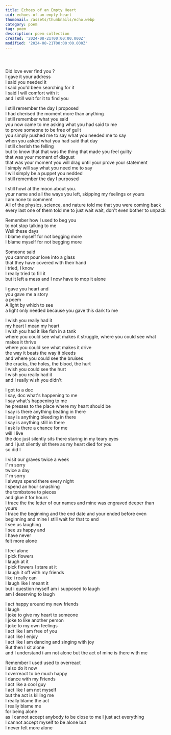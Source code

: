 ```yaml
---
title: Echoes of an Empty Heart
uid: echoes-of-an-empty-heart
thumbnail: /assets/thumbnails/echo.webp
category: poem
tag: poem 
description: poem collection
created: '2024-08-21T00:00:00.000Z'
modified: '2024-08-21T00:00:00.000Z'
---
```


```



```

Did love ever find you ?  
I gave it your address  
I said you needed it  
I said you'd been searching for it  
I said I will comfort with it  
and I still wait for it to find you  


I still remember the day  I proposed   
I had cherised the moment more than anything   
I still remember what you said   
you now came to me asking what you had said to me   
to prove someone to be free of guilt   
you simply pushed me to say what you needed me to say   
when you asked what you had said that day   
I still cherish the felling   
but to know that that was the thing that made you feel guilty   
that was your moment of disgust   
that was your moment you will drag until your prove your statement   
I simply will say what you need me to say   
I will simply  be a puppet you nedded   
I still remember the day I purposed    

I still howl at the moon about you.  
your name and all the ways you left, skipping my feelings or yours  
I am none to comment  
All of the physics, science, and nature told me that you were coming back  
every last one of them told me to just wait wait, don't even bother to unpack  

Remember how I used to beg you  
to not stop talking to me  
Well these days  
I blame myself for not begging more  
I blame myself for not begging more  

Someone said  
you cannot pour love into a glass  
that they have covered with their hand  
i tried, I know  
I really tried to fill it  
but it left a mess and I now have to mop it alone  

I gave you heart and  
you gave me a story  
a poem  
A light by which to see  
a light only needed because you gave this dark to me  

I wish you really had it  
my heart I mean my heart  
I wish you had it like fish in a tank  
where you could see what makes it struggle, where you could see what makes it thrive  
where you could see what makes it drive  
the way it beats the way it bleeds  
and where you could see the bruises  
the cracks, the holes, the blood, the hurt  
I wish you could see the hurt  
I wish you really had it  
and I really wish you didn't  

I got to a doc  
I say, doc what's happening to me  
I say what's happening to me  
he presses to the place where my heart should be  
I say is there anything beating in there  
I say is anything bleeding in there  
I say is anything still in there  
I ask is there a chance for me  
will I live  
the doc just silently sits there staring in my teary eyes  
and I just silently sit there as my heart died for you  
so did I  

I visit our graves twice a week  
I' m sorry  
twice a day  
I' m sorry  
I always spend there every night  
I spend an hour smashing  
the tombstone to pieces  
and glue it for hours  
I trace the the letter of our names and mine was engraved deeper than yours  
I trace the beginning and the end date and your ended before even beginning  and mine I still wait for that to end  
I see us laughing  
I see us happy and  
I have never  
felt more alone  

I feel alone  
I pick flowers  
I laugh at it  
I pick flowers I stare at it  
I laugh it off with my friends  
like i really can  
I laugh like I meant it  
but i question myself am i supposed to laugh  
am I deserving to laugh  

I act happy around my new friends  
I laugh  
I joke to give my heart to someone  
I joke to like another person  
I joke to my own feelings  
I act like I am free of you  
I act like I enjoy  
I act like I am dancing and singing with joy  
But then I sit alone  
and  I understand i am not alone but the act of mine is there with me  

Remember I used used to overreact  
I also do it now  
I overreact to be much happy  
I dance with my Friends  
I act like a cool guy  
I act like I am not myself  
but the act is killing me  
I really blame the act  
I really blame me  
for being alone  
as I cannot accept anybody to be close to me I just act everything  
I cannot accept myself to be alone but  
I never felt more alone
